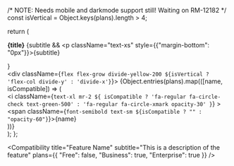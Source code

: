 
  /* NOTE: Needs mobile and darkmode support still! Waiting on RM-12182 */
  const isVertical = Object.keys(plans).length > 4;

  return (
    <div className="bg-yellow-50 border border-yellow-200 rounded-lg flex">
      <div className="bg-yellow-100 py-3 px-4 border-0 border-r-1 border-yellow-200 rounded-l-lg max-w-xs flex-shrink-0">
        <strong className="font-bold text-md">{title}</strong>
        {subtitle && <p className="text-xs" style={{"margin-bottom": "0px"}}>{subtitle}</p>}
      </div>
      <div className={`flex flex-grow divide-yellow-200 ${isVertical ? 'flex-col divide-y' : 'divide-x'}`}>
        {Object.entries(plans).map(([name, isCompatible]) => (
          <div key={name} className="flex items-center py-3 px-4 w-full">
            <i
              className={`text-xl mr-2 ${
                isCompatible ? 'fa-regular fa-circle-check text-green-500' : 'fa-regular fa-circle-xmark opacity-30'
              }`}
            ></i>
            <span className={`font-semibold text-sm ${isCompatible ? "" : "opacity-60"}`}>{name}</span>
          </div>
        ))}
      </div>
    </div>
  );
};

<Compatibility title="Feature Name" subtitle="This is a description of the feature" plans={{ "Free": false, "Business": true, "Enterprise": true }} />
